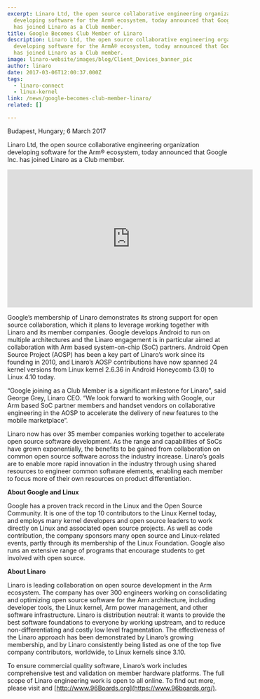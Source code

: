```yaml
---
excerpt: Linaro Ltd, the open source collaborative engineering organization
  developing software for the Arm® ecosystem, today announced that Google Inc.
  has joined Linaro as a Club member.
title: Google Becomes Club Member of Linaro
description: Linaro Ltd, the open source collaborative engineering organization
  developing software for the ArmÂ® ecosystem, today announced that Google Inc.
  has joined Linaro as a Club member.
image: linaro-website/images/blog/Client_Devices_banner_pic
author: linaro
date: 2017-03-06T12:00:37.000Z
tags:
  - linaro-connect
  - linux-kernel
link: /news/google-becomes-club-member-linaro/
related: []

---
```


Budapest, Hungary; 6 March 2017

Linaro Ltd, the open source collaborative engineering organization developing software for the Arm® ecosystem, today announced that Google Inc. has joined Linaro as a Club member.

<iframe width="560" height="315" src="https://www.youtube.com/embed/BUikAFy21ZI?si=ZXTEb9XRZet3GFVA" title="YouTube video player" frameborder="0" allow="accelerometer; autoplay; clipboard-write; encrypted-media; gyroscope; picture-in-picture; web-share" referrerpolicy="strict-origin-when-cross-origin" allowfullscreen></iframe>

Google’s membership of Linaro demonstrates its strong support for open source collaboration, which it plans to leverage working together with Linaro and its member companies. Google develops Android to run on multiple architectures and the Linaro engagement is in particular aimed at collaboration with Arm based system-on-chip (SoC) partners. Android Open Source Project (AOSP) has been a key part of Linaro’s work since its founding in 2010, and Linaro’s AOSP contributions have now spanned 24 kernel versions from Linux kernel 2.6.36 in Android Honeycomb (3.0) to Linux 4.10 today.

“Google joining as a Club Member is a significant milestone for Linaro”, said George Grey, Linaro CEO. “We look forward to working with Google, our Arm based SoC partner members and handset vendors on collaborative engineering in the AOSP to accelerate the delivery of new features to the mobile marketplace”.

Linaro now has over 35 member companies working together to accelerate open source software development. As the range and capabilities of SoCs have grown exponentially, the benefits to be gained from collaboration on common open source software across the industry increase. Linaro’s goals are to enable more rapid innovation in the industry through using shared resources to engineer common software elements, enabling each member to focus more of their own resources on product differentiation.

**About Google and Linux**

Google has a proven track record in the Linux and the Open Source Community. It is one of the top 10 contributors to the Linux Kernel today, and employs many kernel developers and open source leaders to work directly on Linux and associated open source projects. As well as code contribution, the company sponsors many open source and Linux-related events, partly through its membership of the Linux Foundation. Google also runs an extensive range of programs that encourage students to get involved with open source.

**About Linaro**

Linaro is leading collaboration on open source development in the Arm ecosystem. The company has over 300 engineers working on consolidating and optimizing open source software for the Arm architecture, including developer tools, the Linux kernel, Arm power management, and other software infrastructure. Linaro is distribution neutral: it wants to provide the best software foundations to everyone by working upstream, and to reduce non-differentiating and costly low level fragmentation. The effectiveness of the Linaro approach has been demonstrated by Linaro’s growing membership, and by Linaro consistently being listed as one of the top five company contributors, worldwide, to Linux kernels since 3.10.

To ensure commercial quality software, Linaro’s work includes comprehensive test and validation on member hardware platforms. The full scope of Linaro engineering work is open to all online. To find out more, please visit []() and [http://www.96Boards.org](https://www.96boards.org/).
